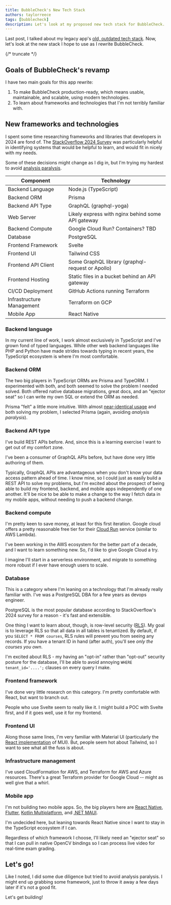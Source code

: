 ```yaml
---
title: BubbleCheck's New Tech Stack
authors: taylorreece
tags: [bubblecheck]
description: Let's look at my proposed new tech stack for BubbleCheck.
---
```


Last post, I talked about my legacy app's [old, outdated tech stack](./2025-01-30-revamping-bubblecheck.mdx).
Now, let's look at the new stack I hope to use as I rewrite BubbleCheck.

{/* truncate */}

## Goals of BubbleCheck's revamp

I have two main goals for this app rewrite:

1. To make BubbleCheck production-ready, which means usable, maintainable, and scalable, using modern technologies.
1. To learn about frameworks and technologies that I'm not terribly familiar with.

## New frameworks and technologies

I spent some time researching frameworks and libraries that developers in 2024 are fond of.
The [StackOverflow 2024 Survey](https://survey.stackoverflow.co/2024/technology) was particularly helpful in identifying systems that would be helpful to learn, and would fit in nicely with my needs.

Some of these decisions might change as I dig in, but I'm trying my hardest to avoid [analysis paralysis](https://en.wikipedia.org/wiki/Analysis_paralysis).

| Component                 | Technology                                        |
| ------------------------- | ------------------------------------------------- |
| Backend Language          | Node.js (TypeScript)                              |
| Backend ORM               | Prisma                                            |
| Backend API Type          | GraphQL (graphql-yoga)                            |
| Web Server                | Likely express with nginx behind some API gateway |
| Backend Compute           | Google Cloud Run? Containers? TBD                 |
| Database                  | PostgreSQL                                        |
| Frontend Framework        | Svelte                                            |
| Frontend UI               | Tailwind CSS                                      |
| Frontend API Client       | Some GraphQL library (graphql-request or Apollo)  |
| Frontend Hosting          | Static files in a bucket behind an API gateway    |
| CI/CD Deployment          | GitHub Actions running Terraform                  |
| Infrastructure Management | Terraform on GCP                                  |
| Mobile App                | React Native                                      |

### Backend language

In my current line of work, I work almost exclusively in TypeScript and I've grown fond of typed languages.
While other web backend languages like PHP and Python have made strides towards typing in recent years, the TypeScript ecosystem is where I'm most comfortable.

### Backend ORM

The two big players in TypeScript ORMs are Prisma and TypeORM.
I experimented with both, and both seemed to solve the problem I needed solved.
Both offered native database migrations, great docs, and an "ejector seat" so I can write my own SQL or extend the ORM as needed.

Prisma "felt" a little more intuitive.
With almost [near-identical usage](https://npm-stat.com/charts.html?package=%40prisma%2Fclient&package=typeorm&from=2024-01-30&to=2025-01-30) and both solving my problem, I selected Prisma (again, avoiding _analysis paralysis_).

### Backend API type

I've build REST APIs before.
And, since this is a learning exercise I want to get out of my comfort zone.

I've been a consumer of GraphQL APIs before, but have done very little authoring of them.

Typically, GraphQL APIs are advantageous when you don't know your data access pattern ahead of time.
I know mine, so I could just as easily build a REST API to solve my problems, but I'm excited about the prospect of being able to build my frontend, backend, and mobile apps independently of one another.
It'll be nice to be able to make a change to the way I fetch data in my mobile apps, without needing to push a backend change.

### Backend compute

I'm pretty keen to save money, at least for this first iteration.
Google cloud offers a pretty reasonable free tier for their [Cloud Run](https://cloud.google.com/run) service (similar to AWS Lambda).

I've been working in the AWS ecosystem for the better part of a decade, and I want to learn something new.
So, I'd like to give Google Cloud a try.

I imagine I'll start in a serverless environment, and migrate to something more robust if I ever have enough users to scale.

### Database

This is a category where I'm leaning on a technology that I'm already really familiar with.
I've was a PostgreSQL DBA for a few years as devops engineer.

PostgreSQL is the most popular database according to StackOverflow's 2024 survey for a reason - it's fast and extensible.

One thing I want to learn about, though, is row-level security ([RLS](https://www.postgresql.org/docs/current/ddl-rowsecurity.html)).
My goal is to leverage RLS so that all data in all tables is tenantized.
By default, if you `SELECT * FROM courses`, RLS rules will prevent you from seeing any records.
If you have a tenant ID in hand (after auth), you'll see _only the courses you own_.

I'm excited about RLS - my having an "opt-in" rather than "opt-out" security posture for the database, I'll be able to avoid annoying `WHERE tenant_id='....';` clauses on every query I make.

### Frontend framework

I've done very little research on this category.
I'm pretty comfortable with React, but want to branch out.

People who use Svelte seem to really like it.
I might build a POC with Svelte first, and if it goes well, use it for my frontend.

### Frontend UI

Along those same lines, I'm very familiar with Material UI (particularly the [React implementation](https://mui.com/material-ui/) of MUI).
But, people seem hot about Tailwind, so I want to see what all the fuss is about.

### Infrastructure management

I've used CloudFormation for AWS, and Terraform for AWS and Azure resources.
There's a great Terraform provider for Google Cloud -- might as well give that a whirl.

### Mobile app

I'm not building two mobile apps.
So, the big players here are [React Native](https://reactnative.dev/), [Flutter](https://flutter.dev/), [Kotlin Multiplatform](https://kotlinlang.org/docs/multiplatform.html), and [.NET MAUI](https://learn.microsoft.com/en-us/dotnet/maui/what-is-maui).

I'm undecided here, but leaning towards React Native since I want to stay in the TypeScript ecosystem if I can.

Regardless of which framework I choose, I'll likely need an "ejector seat" so that I can pull in native OpenCV bindings so I can process live video for real-time exam grading.

## Let's go!

Like I noted, I did some due diligence but tried to avoid analysis paralysis.
I might end up grabbing some framework, just to throw it away a few days later if it's not a good fit.

Let's get building!
